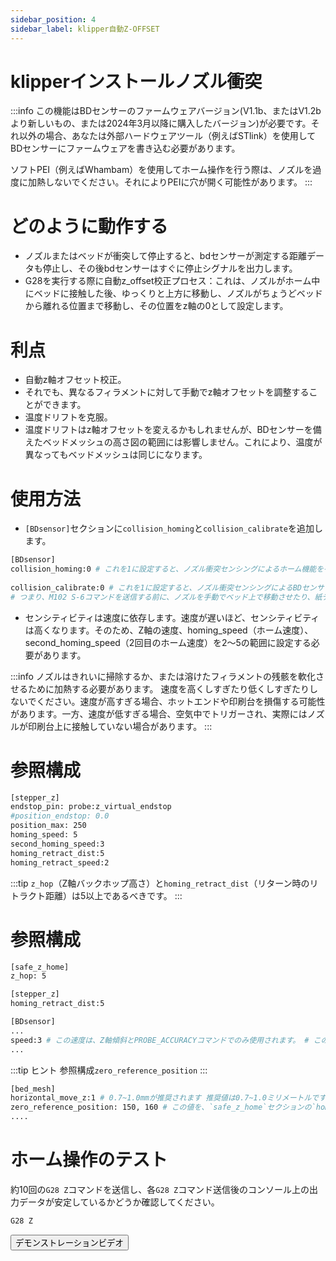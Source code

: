 ```yaml
---
sidebar_position: 4
sidebar_label: klipper自動Z-OFFSET
---
```


# klipperインストールノズル衝突

:::info
この機能はBDセンサーのファームウェアバージョン(V1.1b、またはV1.2bより新しいもの、または2024年3月以降に購入したバージョン)が必要です。それ以外の場合、あなたは外部ハードウェアツール（例えばSTlink）を使用してBDセンサーにファームウェアを書き込む必要があります。

ソフトPEI（例えばWhambam）を使用してホーム操作を行う際は、ノズルを過度に加熱しないでください。それによりPEIに穴が開く可能性があります。
:::

# どのように動作する
* ノズルまたはベッドが衝突して停止すると、bdセンサーが測定する距離データも停止し、その後bdセンサーはすぐに停止シグナルを出力します。
* G28を実行する際に自動z_offset校正プロセス：これは、ノズルがホーム中にベッドに接触した後、ゆっくりと上方に移動し、ノズルがちょうどベッドから離れる位置まで移動し、その位置をz軸の0として設定します。

# 利点
* 自動z軸オフセット校正。
* それでも、異なるフィラメントに対して手動でz軸オフセットを調整することができます。
* 温度ドリフトを克服。
* 温度ドリフトはz軸オフセットを変えるかもしれませんが、BDセンサーを備えたベッドメッシュの高さ図の範囲には影響しません。これにより、温度が異なってもベッドメッシュは同じになります。

# 使用方法

* `[BDsensor]`セクションに`collision_homing`と`collision_calibrate`を追加します。
``` bash
[BDsensor] 
collision_homing:0 # これを1に設定すると、ノズル衝突センシングによるホーム機能を有効にします。0に設定することで無効にします。 ノズル衝突センシングによるホーム機能を有効にするには、これを1に設定します。0に設定することで無効にします。
                   
collision_calibrate:0 # これを1に設定すると、ノズル衝突センシングによるBDセンサーの自動校正を有効にします。0に設定することで無効にします。 # ノズル衝突センシングによるBDセンサーの自動校正を有効にするには、これを1に設定します。0に設定することで無効にします。
# つまり、M102 S-6コマンドを送信する前に、ノズルを手動でベッド上で移動させたり、紙テストを行ったりする必要はありません。
```

* センシティビティは速度に依存します。速度が遅いほど、センシティビティは高くなります。そのため、Z軸の速度、homing_speed（ホーム速度）、second_homing_speed（2回目のホーム速度）を2〜5の範囲に設定する必要があります。

:::info
ノズルはきれいに掃除するか、または溶けたフィラメントの残骸を軟化させるために加熱する必要があります。
速度を高くしすぎたり低くしすぎたりしないでください。速度が高すぎる場合、ホットエンドや印刷台を損傷する可能性があります。一方、速度が低すぎる場合、空気中でトリガーされ、実際にはノズルが印刷台上に接触していない場合があります。
:::

# 参照構成
``` bash
[stepper_z]
endstop_pin: probe:z_virtual_endstop
#position_endstop: 0.0
position_max: 250
homing_speed: 5
second_homing_speed:3
homing_retract_dist:5
homing_retract_speed:2
```

:::tip
`z_hop`（Z軸バックホップ高さ）と`homing_retract_dist`（リターン時のリトラクト距離）は5以上であるべきです。
:::
# 参照構成

```bash
[safe_z_home]
z_hop: 5 

[stepper_z]
homing_retract_dist:5
```
```bash
[BDsensor] 
...
speed:3 # この速度は、Z軸傾斜とPROBE_ACCURACYコマンドでのみ使用されます。 # この速度は、Z軸傾斜とPROBE_ACCURACYコマンドでのみ使用されます。
...

```
:::tip ヒント
参照構成`zero_reference_position`
:::

``` bash
[bed_mesh]
horizontal_move_z:1 # 0.7~1.0mmが推奨されます 推奨値は0.7~1.0ミリメートルです。
zero_reference_position: 150, 160 # この値を、`safe_z_home`セクションの`home_xy_position`と同じ座標に設定します。
....
```

# ホーム操作のテスト
約10回の`G28 Z`コマンドを送信し、各`G28 Z`コマンド送信後のコンソール上の出力データが安定しているかどうか確認してください。
``` bash
G28 Z
```
<Button variant="contained" disableElevation href="https://www.youtube.com/watch?v=RuPoXbrSPDc">デモンストレーションビデオ</Button>
